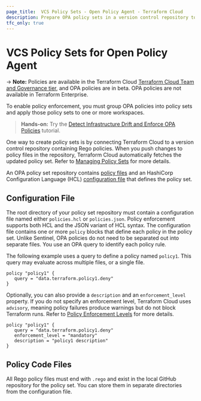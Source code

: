 ```yaml
---
page_title:  VCS Policy Sets - Open Policy Agent - Terraform Cloud
description: Prepare OPA policy sets in a version control repository to use in Terraform Cloud.
tfc_only: true
---
```


# VCS Policy Sets for Open Policy Agent

-> **Note:** Policies are available in the Terraform Cloud [Terraform Cloud  Team and Governance tier](https://www.hashicorp.com/products/terraform/pricing), and OPA policies are in beta. OPA policies are not available in Terraform Enterprise.

To enable policy enforcement, you must group OPA policies into policy sets and apply those policy sets to one or more workspaces.

> **Hands-on:** Try the [Detect Infrastructure Drift and Enforce OPA Policies](https://learn.hashicorp.com/tutorials/terraform/drift-and-opa) tutorial.

One way to create policy sets is by connecting Terraform Cloud to a version control repository containing Rego policies. When you push changes to policy files in the repository, Terraform Cloud automatically fetches the updated policy set. Refer to [Managing Policy Sets](/cloud-docs/policy-enforcement/manage-policy-sets) for more details.

An OPA policy set repository contains [policy files](#policy-code-files) and an HashiCorp Configuration Language (HCL) [configuration file](#configuration-file) that defines the policy set.


## Configuration File

The root directory of your policy set repository must contain a configuration file named either `policies.hcl` or `policies.json`. Policy enforcement supports both HCL and the JSON variant of HCL syntax.
The configuration file contains one or more  `policy` blocks that define each policy in the policy set. Unlike Sentinel, OPA policies do not need to be separated out into separate files. You use an OPA query to identify each policy rule.

The following example uses a query to define a policy named `policy1`. This query may evaluate across multiple files, or a single file.

```hcl
policy "policy1" {
   query = "data.terraform.policy1.deny"
}
```

Optionally, you can also provide a `description` and an `enforcement_level` property. If you do not specify an enforcement level, Terraform Cloud uses `advisory`, meaning policy failures produce warnings but do not block Terraform runs. Refer to [Policy Enforcement Levels](/cloud-docs/policy-enforcement/manage-policy-sets#opa) for more details.

```hcl
policy "policy1" {
   query = "data.terraform.policy1.deny"
   enforcement_level = "mandatory"
   description = "policy1 description"
}
```

## Policy Code Files

All Rego policy files must end with `.rego` and exist in the local GitHub repository for the policy set. You can store them in separate directories from the configuration file.